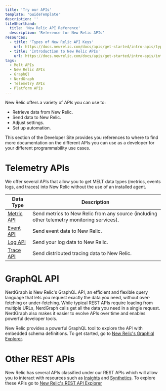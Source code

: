 ```yaml
---
title: 'Try our APIs'
template: 'GuideTemplate'
description: ''
tileShorthand:
  title: 'New Relic API Reference'
  description: 'Reference for New Relic APIs'
resources:
  - title: 'Types of New Relic API Keys'
    url: https://docs.newrelic.com/docs/apis/get-started/intro-apis/types-new-relic-api-keys
  - title: 'Introduction to New Relic APIs'
    url: https://docs.newrelic.com/docs/apis/get-started/intro-apis/introduction-new-relic-apis
tags:
  - Melt APIs
  - New Relic APIs
  - GraphQl
  - NerdGraph
  - Telemetry APIs
  - Platform APIs
---
```


<Intro>

New Relic offers a variety of APIs you can use to:

- Retrieve data from New Relic.
- Send data to New Relic.
- Adjust settings.
- Set up automation.

This section of the Developer Site provides you references to where to find more
documentation on the different APIs you can use as a developer for your
different programmability use cases.

</Intro>

# Telemetry APIs

We offer several APIs that allow you to get MELT data types (metrics, events logs, and traces) into New Relic without the use of an installed agent.

<Table>
  <thead>
    <tr>
      <th>Data Type</th>
      <th>Description</th>
    </tr>
  </thead>
  <tbody>
    <tr>
      <td>
        <a href="https://docs.newrelic.com/docs/telemetry-data-platform/get-data/apis/introduction-metric-api">
          Metric API
        </a>
      </td>
      <td>
        Send metrics to New Relic from any source (including other telemetry
        monitoring services).
      </td>
    </tr>
    <tr>
      <td>
        <a href="https://docs.newrelic.com/docs/telemetry-data-platform/ingest-manage-data/ingest-apis/use-event-api-report-custom-events">
          Event API
        </a>
      </td>
      <td>Send event data to New Relic.</td>
    </tr>
    <tr>
      <td>
        <a href="https://docs.newrelic.com/docs/logs/log-management/log-api/introduction-log-api">
          Log API
        </a>
      </td>
      <td>Send your log data to New Relic.</td>
    </tr>
    <tr>
      <td>
        <a href="https://docs.newrelic.com/docs/understand-dependencies/distributed-tracing/trace-api/introduction-trace-api">
          Trace API
        </a>
      </td>
      <td>Send distributed tracing data to New Relic.</td>
    </tr>
  </tbody>
</Table>

# GraphQL API

NerdGraph is New Relic's GraphQL API, an efficient and flexible query language that lets you request exactly the data you need, without over-fetching or under-fetching. While typical REST APIs require loading from multiple URLs, NerdGraph calls get all the data you need in a single request. NerdGraph also makes it easier to evolve APIs over time and enables powerful developer tools.

New Relic provides a powerful GraphQL tool to explore the API with embedded schema definitions. To get started, go to [New Relic's Graphiql Explorer](https://api.newrelic.com/graphiql).

# Other REST APIs

New Relic has several APIs classified under our REST APIs which will allow you to interact with
resources such as [Insights](https://docs.newrelic.com/docs/insights/insights-api) and [Synthetics](https://docs.newrelic.com/docs/apis/synthetics-rest-api/monitor-examples/manage-synthetics-monitors-rest-api). To explore these APIs go to [New Relic's REST API Explorer](https://rpm.newrelic.com/api/explore)
